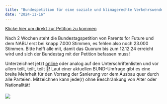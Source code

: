 ```yaml
---
title: "Bundespetition für eine soziale und klimagerechte Verkehrswende"
date: "2024-11-16"
---
```


[Klicke hier um direkt zur Petition zu kommen](https://epetitionen.bundestag.de/content/petitionen/_2024/_10/_17/Petition_173482.html)


Nach 2 Wochen steht die Bundestagspetition von Parents for Future und dem NABU erst bei knapp 7.000 Stimmen, es fehlen also noch 23.000 Stimmen. Bitte helft alle mit, damit das Quorum bis zum 12.12.24 erreicht wird und sich der Bundestag mit der Petition befassen muss! 

Unterzeichnet jetzt [online](https://epetitionen.bundestag.de/content/petitionen/_2024/_10/_17/Petition_173482.html) oder analog auf den Unterschriftenlisten und vor allem teilt, teilt, teilt 🙏!  Laut einer aktuellen BUND-Umfrage gibt es eine breite Mehrheit für den Vorrang der Sanierung vor dem Ausbau quer durch alle Parteien. Mitzeichnen kann jede(r) ohne Beschränkung von Alter oder Nationalität❗️

![](Bild01.jpg)